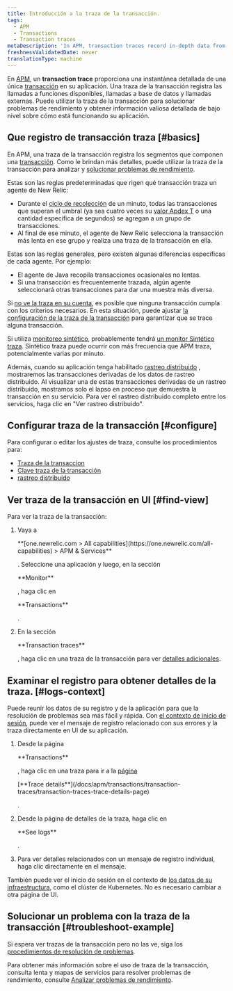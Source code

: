 ```yaml
---
title: Introducción a la traza de la transacción.
tags:
  - APM
  - Transactions
  - Transaction traces
metaDescription: 'In APM, transaction traces record in-depth data from your application''s slowest HTTP requests and database queries.'
freshnessValidatedDate: never
translationType: machine
---
```


En [APM](/docs/apm/new-relic-apm), un <DNT>**transaction trace**</DNT> proporciona una instantánea detallada de una única [transacción](/docs/apm/transactions/intro-transactions/transactions-new-relic-apm) en su aplicación. Una traza de la transacción registra las llamadas a funciones disponibles, llamadas a base de datos y llamadas externas. Puede utilizar la traza de la transacción para solucionar problemas de rendimiento y obtener información valiosa detallada de bajo nivel sobre cómo está funcionando su aplicación.

## Que registro de transacción traza [#basics]

En APM, una traza de la transacción registra los segmentos que componen una [transacción](/docs/apm/transactions/intro-transactions/transactions-new-relic-apm). Como le brindan más detalles, puede utilizar la traza de la transacción para analizar y [solucionar problemas de rendimiento](#troubleshoot-example).

Estas son las reglas predeterminadas que rigen qué transacción traza un agente de New Relic:

* Durante el [ciclo de recolección](/docs/new-relic-solutions/get-started/glossary/#harvest-cycle) de un minuto, todas las transacciones que superan el umbral (ya sea cuatro veces su [valor Apdex T](/docs/apm/new-relic-apm/apdex/apdex-measuring-user-satisfaction) o una cantidad específica de segundos) se agregan a un grupo de transacciones.
* Al final de ese minuto, el agente de New Relic selecciona la transacción más lenta en ese grupo y realiza una traza de la transacción en ella.

Estas son las reglas generales, pero existen algunas diferencias específicas de cada agente. Por ejemplo:

* El agente de Java recopila transacciones ocasionales no lentas.
* Si una transacción es frecuentemente trazada, algún agente seleccionará otras transacciones para dar una muestra más diversa.

Si [no ve la traza en su cuenta](/docs/apm/transactions/transaction-traces/troubleshooting-not-seeing-transaction-traces), es posible que ninguna transacción cumpla con los criterios necesarios. En esta situación, puede ajustar [la configuración de la traza de la transacción](/docs/apm/transactions/transaction-traces/configure-transaction-traces) para garantizar que se trace alguna transacción.

Si utiliza [monitoreo sintético](/docs/synthetics/new-relic-synthetics/getting-started/new-relic-synthetics), probablemente tendrá [un monitor Sintético traza](/docs/synthetics/new-relic-synthetics/using-monitors/collect-synthetic-transaction-traces). Sintético traza puede ocurrir con más frecuencia que APM traza, potencialmente varias por minuto.

Además, cuando su aplicación tenga habilitado [rastreo distribuido](/docs/distributed-tracing/concepts/introduction-distributed-tracing) , mostraremos las transacciones derivadas de los datos de rastreo distribuido. Al visualizar una de estas transacciones derivadas de un rastreo distribuido, mostramos solo el lapso en proceso que demuestra la transacción en su servicio. Para ver el rastreo distribuido completo entre los servicios, haga clic en "Ver rastreo distribuido".

## Configurar traza de la transacción [#configure]

Para configurar o editar los ajustes de traza, consulte los procedimientos para:

* [Traza de la transaccion](/docs/apm/transactions/transaction-traces/configure-transaction-traces)
* [Clave traza de la transacción](/docs/apm/transactions/transaction-traces/configure-transaction-traces#key-txns)
* [rastreo distribuido](/docs/distributed-tracing/concepts/quick-start)

## Ver traza de la transacción en UI [#find-view]

Para ver la traza de la transacción:

1. Vaya a

   <DNT>
     **[one.newrelic.com > All capabilities](https://one.newrelic.com/all-capabilities) > APM & Services**
   </DNT>

   . Seleccione una aplicación y luego, en la sección

   <DNT>
     **Monitor**
   </DNT>

   , haga clic en

   <DNT>
     **Transactions**
   </DNT>

   .

2. En la sección

   <DNT>
     **Transaction traces**
   </DNT>

   , haga clic en una traza de la transacción para ver [detalles adicionales](/docs/apm/transactions/transaction-traces/transaction-traces-summary-page).

## Examinar el registro para obtener detalles de la traza. [#logs-context]

Puede reunir los datos de su registro y de la aplicación para que la resolución de problemas sea más fácil y rápida. Con [el contexto de inicio de sesión](/docs/logs/logs-context/configure-logs-context-apm-agents/), puede ver el mensaje de registro relacionado con sus errores y la traza directamente en UI de su aplicación.

1. Desde la página

   <DNT>
     **Transactions**
   </DNT>

   , haga clic en una traza para ir a la [página](/docs/apm/transactions/transaction-traces/transaction-traces-trace-details-page)

   <DNT>
     [**Trace details**](/docs/apm/transactions/transaction-traces/transaction-traces-trace-details-page)
   </DNT>

   [](/docs/apm/transactions/transaction-traces/transaction-traces-trace-details-page).

2. Desde la página de detalles de la traza, haga clic en

   <DNT>
     **See logs**
   </DNT>

   .

3. Para ver detalles relacionados con un mensaje de registro individual, haga clic directamente en el mensaje.

También puede ver el inicio de sesión en el contexto de [los datos de su infraestructura](/docs/logs/forward-logs/forward-your-logs-using-infrastructure-agent/), como el clúster de Kubernetes. No es necesario cambiar a otra página de UI.

## Solucionar un problema con la traza de la transacción [#troubleshoot-example]

Si espera ver trazas de la transacción pero no las ve, siga los [procedimientos de resolución de problemas](/docs/apm/transactions/transaction-traces/troubleshooting-not-seeing-transaction-traces).

Para obtener más información sobre el uso de traza de la transacción, consulta lenta y mapas de servicios para resolver problemas de rendimiento, consulte [Analizar problemas de rendimiento](/docs/apm/applications-menu/features/analyze-database-instance-level-performance-issues).
